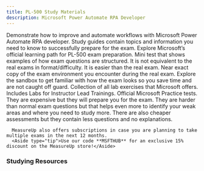 ```yaml
---
title: PL-500 Study Materials
description: Microsoft Power Automate RPA Developer
---
```



<LinkCard title="Explore additional resources below!" href="#studying-resources" />

<Card title="Get Started" icon="star">
  <LinkCard title="Exam PL-500: Microsoft Power Automate RPA Developer" href="https://learn.microsoft.com/credentials/certifications/power-automate-rpa-developer-associate/?practice-assessment-type=certification?WT.mc_id=studentamb_165290" target="_blank"/>
      Demonstrate how to improve and automate workflows with Microsoft Power Automate RPA developer.
  <LinkCard title="PL-500 Study Guide" href="https://learn.microsoft.com/credentials/certifications/resources/study-guides/pl-500?WT.mc_id=studentamb_165290" target="_blank"/>
      Study guides contain topics and information you need to know to successfully prepare for the exam.
  <LinkCard title="Microsoft Learn" href="https://learn.microsoft.com/training/courses/pl-500t00/?WT.mc_id=studentamb_165290" target="_blank"/>
      Explore Microsoft’s official learning path for PL-500 exam preparation.
  <LinkCard title="Practice Assessment" href="https://learn.microsoft.com/credentials/certifications/exams/pl-500/practice/assessment?assessment-type=practice&assessmentId=74&WT.mc_id=studentamb_165290" target="_blank"/>
      Mini test that shows examples of how exam questions are structured. It is not equivalent to the real exams in format/difficulty. It is easier than the real exam.
  <LinkCard title="Exam Sandbox" href="https://aka.ms/examdemo" target="_blank"/>
      Near exact copy of the exam environment you encounter during the real exam. Explore the sandbox to get familiar with how the exam looks so you save time and are not caught off guard.
  <LinkCard title="Exam Labs" href="https://certs.msfthub.wiki/labs/power/pl-500" target="_blank"/>
      Collection of all lab exercises that Microsoft offers. Includes Labs for Instructor Lead Trainings.
</Card>

<Card title="MeasureUp Practice Tests" icon="open-book">
<CardGrid>
  <LinkCard title="MeasureUp Assessment" href="https://www.measureup.com/microsoft-assessment-pl-500-power-automate-rpa-developer.html#u44" target="_blank"/>
  <LinkCard title="MeasureUp Practice Test" href="https://www.measureup.com/microsoft-practice-test-pl-500-power-automate-rpa-developer.html#u44" target="_blank"/>
</CardGrid>
  <LinkCard title="MeasureUp Subscriptions" href="https://www.measureup.com/subscription-plans-for-individuals#u44" target="_blank"/>
      Official Microsoft Practice tests. They are expensive but they will prepare you for the exam. They are harder than normal exam questions but that helps 
      even more to identify your weak areas and where you need to study more. There are also cheaper assessments but they contain less questions and no explanations.

      MeasureUp also offers subscriptions in case you are planning to take multiple exams in the next 12 months.
      <Aside type="tip">Use our code **MSFTHUB** for an exclusive 15% discount on the MeasureUp store!</Aside> 
</Card>

### Studying Resources

<Tabs>

  <TabItem label="Text">
  <CardGrid>
    <LinkCard title="Microsoft Learn" href="https://learn.microsoft.com/training/courses/pl-500t00/?WT.mc_id=studentamb_165290" target="_blank"/>
  </CardGrid>
  </TabItem>

  <TabItem label="Videos">
  <CardGrid>
  </CardGrid>
  </TabItem>

  <TabItem label="Tests">
  <CardGrid>
    <LinkCard title="Microsoft Learn Practice Assessment" href="https://learn.microsoft.com/credentials/certifications/exams/pl-500/practice/assessment?assessment-type=practice&assessmentId=74&WT.mc_id=studentamb_165290" target="_blank"/>
    <LinkCard title="MeasureUp Practice Tests" href="https://www.measureup.com/microsoft-practice-test-pl-500-power-automate-rpa-developer.html#u44" target="_blank"/>
    <LinkCard title="MeasureUp Assessment" href="https://www.measureup.com/microsoft-assessment-pl-500-power-automate-rpa-developer.html#u44" target="_blank"/>
  </CardGrid>
  </TabItem>

  <TabItem label="Paid">
  <CardGrid>
    <LinkCard title="Microsoft's Official Coursera Course" href="https://www.coursera.org/professional-certificates/microsoft-cybersecurity-analyst" target="_blank"/>
</CardGrid>
  </TabItem>

  <TabItem label="Misc">
  <CardGrid>
  </CardGrid>
  </TabItem>
</Tabs>
